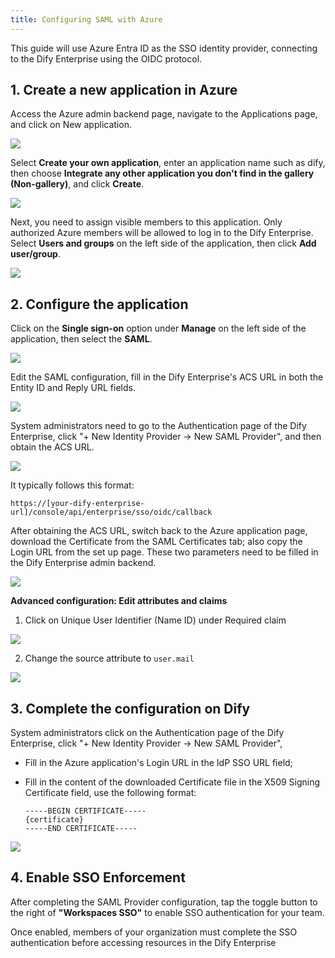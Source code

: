 ```yaml
---
title: Configuring SAML with Azure
---
```


This guide will use Azure Entra ID as the SSO identity provider, connecting to the Dify Enterprise using the OIDC protocol.

## 1. Create a new application in Azure

Access the Azure admin backend page, navigate to the Applications page, and click on New application.

![](https://r2.xmsex.net/2024/10/4f52715ff661e6c9430af09b4b2a4736.png)

Select **Create your own application**, enter an application name such as dify, then choose **Integrate any other application you don't find in the gallery (Non-gallery)**, and click **Create**.

![](https://r2.xmsex.net/2024/10/b823ecfaa94d18ba0ac794cc0290dc7f.png)

Next, you need to assign visible members to this application. Only authorized Azure members will be allowed to log in to the Dify Enterprise. Select **Users and groups** on the left side of the application, then click **Add user/group**.

![](https://r2.xmsex.net/2024/10/ed3c6f5de21c75e2261bf05d055ffb9e.png)

## 2. Configure the application

Click on the **Single sign-on** option under **Manage** on the left side of the application, then select the **SAML**.

![](https://r2.xmsex.net/2024/10/7a5f653e751bf20c01c7eb53cc79ddde.png)

Edit the SAML configuration, fill in the Dify Enterprise's ACS URL in both the Entity ID and Reply URL fields.

![](https://r2.xmsex.net/2024/10/969f69f97c35609e7aead84b1a19aa93.png)

System administrators need to go to the Authentication page of the Dify Enterprise, click "+ New Identity Provider → New SAML Provider", and then obtain the ACS URL.

![](https://r2.xmsex.net/2024/10/f66303a3902d7fff58c76228f6485386.png)

It typically follows this format:

```url
https://[your-dify-enterprise-url]/console/api/enterprise/sso/oidc/callback
```

After obtaining the ACS URL, switch back to the Azure application page, download the Certificate from the SAML Certificates tab; also copy the Login URL from the set up page. These two parameters need to be filled in the Dify Enterprise admin backend.

![](https://r2.xmsex.net/2024/10/ab7e3bd7067858ec4627d1d863244e81.png)

**Advanced configuration: Edit attributes and claims**

1. Click on Unique User Identifier (Name ID) under Required claim

![](https://r2.xmsex.net/2024/10/f54bfe3ad7baf5fe9027c0a1f46142dd.png)

2. Change the source attribute to `user.mail`

![](https://r2.xmsex.net/2024/10/bbd0bed66d165b0d4bf209c2a414783f.png)

## 3. Complete the configuration on Dify

System administrators click on the Authentication page of the Dify Enterprise, click "+ New Identity Provider → New SAML Provider",
- Fill in the Azure application's Login URL in the IdP SSO URL field;
- Fill in the content of the downloaded Certificate file in the X509 Signing Certificate field, use the following format:

   ```certificate
   -----BEGIN CERTIFICATE-----
   {certificate}
   -----END CERTIFICATE-----
   ```

![](https://r2.xmsex.net/2024/10/556e3d68efbc742711e4313534a2e95c.png)

## 4. Enable SSO Enforcement

After completing the SAML Provider configuration, tap the toggle button to the right of **"Workspaces SSO"** to enable SSO authentication for your team. 

Once enabled, members of your organization must complete the SSO authentication before accessing resources in the Dify Enterprise
